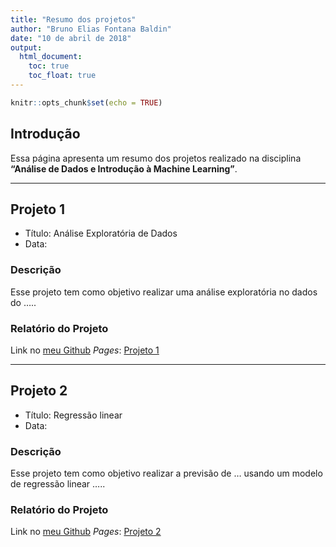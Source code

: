 ---
title: "Resumo dos projetos"
author: "Bruno Elias Fontana Baldin"
date: "10 de abril de 2018"
output: 
  html_document:
    toc: true
    toc_float: true
---

```{r setup, include=FALSE}
knitr::opts_chunk$set(echo = TRUE)
```

## Introdução

Essa página apresenta um resumo dos projetos realizado na disciplina **"Análise de Dados e Introdução à Machine Learning"**.

***

## Projeto 1

* Título: Análise Exploratória de Dados
* Data:

### Descrição
Esse projeto tem como objetivo realizar uma análise exploratória no dados do .....

### Relatório do Projeto

Link no [meu Github](<https://github.com/brunofontana22/MLRTemplate.git>) *Pages*: [Projeto 1](projetos/projeto1.html)

***

## Projeto 2

* Título: Regressão linear
* Data:

### Descrição
Esse projeto tem como objetivo realizar a previsão de ... usando um modelo de regressão linear .....

### Relatório do Projeto

Link no [meu Github](<https://github.com/brunofontana22/MLRTemplate.git>) *Pages*: [Projeto 2](projetos/projeto1.html)